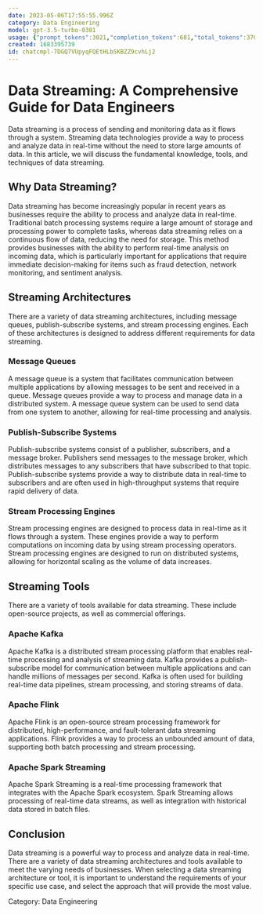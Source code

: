 ```yaml
---
date: 2023-05-06T17:55:55.996Z
category: Data Engineering
model: gpt-3.5-turbo-0301
usage: {"prompt_tokens":3021,"completion_tokens":681,"total_tokens":3702}
created: 1683395739
id: chatcmpl-7DGQ7VUpyqFQEtHLbSKBZZ9cvhLj2
---
```


# Data Streaming: A Comprehensive Guide for Data Engineers

Data streaming is a process of sending and monitoring data as it flows through a system. Streaming data technologies provide a way to process and analyze data in real-time without the need to store large amounts of data. In this article, we will discuss the fundamental knowledge, tools, and techniques of data streaming.

## Why Data Streaming?

Data streaming has become increasingly popular in recent years as businesses require the ability to process and analyze data in real-time. Traditional batch processing systems require a large amount of storage and processing power to complete tasks, whereas data streaming relies on a continuous flow of data, reducing the need for storage. This method provides businesses with the ability to perform real-time analysis on incoming data, which is particularly important for applications that require immediate decision-making for items such as fraud detection, network monitoring, and sentiment analysis.

## Streaming Architectures

There are a variety of data streaming architectures, including message queues, publish-subscribe systems, and stream processing engines. Each of these architectures is designed to address different requirements for data streaming.

### Message Queues

A message queue is a system that facilitates communication between multiple applications by allowing messages to be sent and received in a queue. Message queues provide a way to process and manage data in a distributed system. A message queue system can be used to send data from one system to another, allowing for real-time processing and analysis.

### Publish-Subscribe Systems

Publish-subscribe systems consist of a publisher, subscribers, and a message broker. Publishers send messages to the message broker, which distributes messages to any subscribers that have subscribed to that topic. Publish-subscribe systems provide a way to distribute data in real-time to subscribers and are often used in high-throughput systems that require rapid delivery of data.

### Stream Processing Engines

Stream processing engines are designed to process data in real-time as it flows through a system. These engines provide a way to perform computations on incoming data by using stream processing operators. Stream processing engines are designed to run on distributed systems, allowing for horizontal scaling as the volume of data increases.

## Streaming Tools

There are a variety of tools available for data streaming. These include open-source projects, as well as commercial offerings.

### Apache Kafka

Apache Kafka is a distributed stream processing platform that enables real-time processing and analysis of streaming data. Kafka provides a publish-subscribe model for communication between multiple applications and can handle millions of messages per second. Kafka is often used for building real-time data pipelines, stream processing, and storing streams of data.

### Apache Flink

Apache Flink is an open-source stream processing framework for distributed, high-performance, and fault-tolerant data streaming applications. Flink provides a way to process an unbounded amount of data, supporting both batch processing and stream processing.

### Apache Spark Streaming

Apache Spark Streaming is a real-time processing framework that integrates with the Apache Spark ecosystem. Spark Streaming allows processing of real-time data streams, as well as integration with historical data stored in batch files.

## Conclusion

Data streaming is a powerful way to process and analyze data in real-time. There are a variety of data streaming architectures and tools available to meet the varying needs of businesses. When selecting a data streaming architecture or tool, it is important to understand the requirements of your specific use case, and select the approach that will provide the most value.

Category: Data Engineering